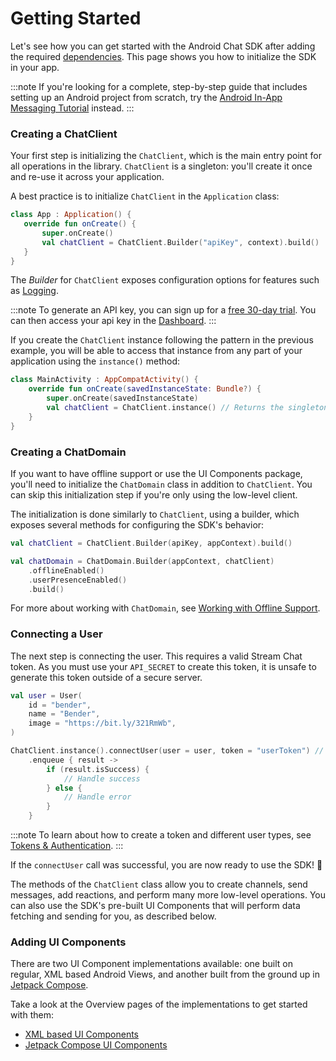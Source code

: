 # Getting Started

Let's see how you can get started with the Android Chat SDK after adding the required [dependencies](./02-dependencies.mdx). This page shows you how to initialize the SDK in your app.

:::note
If you're looking for a complete, step-by-step guide that includes setting up an Android project from scratch, try the [Android In-App Messaging Tutorial](https://getstream.io/tutorials/android-chat/) instead.
:::

### Creating a ChatClient

Your first step is initializing the `ChatClient`, which is the main entry point for all operations in the library. `ChatClient` is a singleton: you'll create it once and re-use it across your application.

A best practice is to initialize `ChatClient` in the `Application` class:

 ```kotlin
 class App : Application() {
    override fun onCreate() {
        super.onCreate()
        val chatClient = ChatClient.Builder("apiKey", context).build()
    }
}
 ```

The _Builder_ for `ChatClient` exposes configuration options for features such as [Logging](./05-logging.mdx).

:::note
To generate an API key, you can sign up for a [free 30-day trial](https://getstream.io/chat/trial/). You can then access your api key in the [Dashboard](https://getstream.io/dashboard).
:::

If you create the `ChatClient` instance following the pattern in the previous example, you will be able to access that instance from any part of your application using the `instance()` method:

```kotlin
class MainActivity : AppCompatActivity() {
    override fun onCreate(savedInstanceState: Bundle?) {
        super.onCreate(savedInstanceState)
        val chatClient = ChatClient.instance() // Returns the singleton instance
    }
}
```

### Creating a ChatDomain

If you want to have offline support or use the UI Components package, you'll need to initialize the `ChatDomain` class in addition to `ChatClient`. You can skip this initialization step if you're only using the low-level client.

The initialization is done similarly to `ChatClient`, using a builder, which exposes several methods for configuring the SDK's behavior:

```kotlin
val chatClient = ChatClient.Builder(apiKey, appContext).build()

val chatDomain = ChatDomain.Builder(appContext, chatClient)
    .offlineEnabled()
    .userPresenceEnabled()
    .build()
```

For more about working with `ChatDomain`, see [Working with Offline Support](../02-client/06-guides/06-working-with-offline.mdx).

### Connecting a User

The next step is connecting the user. This requires a valid Stream Chat token. As you must use your `API_SECRET` to create this token, it is unsafe to generate this token outside of a secure server.

```kotlin
val user = User(
    id = "bender",
    name = "Bender",
    image = "https://bit.ly/321RmWb",
)

ChatClient.instance().connectUser(user = user, token = "userToken") // Replace with a real token
    .enqueue { result ->
        if (result.isSuccess) {
            // Handle success
        } else {
            // Handle error
        }
    }
```

:::note
To learn about how to create a token and different user types, see [Tokens & Authentication](https://getstream.io/chat/docs/android/tokens_and_authentication/?language=kotlin).
:::

If the `connectUser` call was successful, you are now ready to use the SDK! 🎉

The methods of the `ChatClient` class allow you to create channels, send messages, add reactions, and perform many more low-level operations. You can also use the SDK's pre-built UI Components that will perform data fetching and sending for you, as described below.

### Adding UI Components

There are two UI Component implementations available: one built on regular, XML based Android Views, and another built from the ground up in [Jetpack Compose](https://developer.android.com/jetpack/compose).

Take a look at the Overview pages of the implementations to get started with them:
- [XML based UI Components](../03-ui/01-overview.mdx)
- [Jetpack Compose UI Components](../04-compose/01-overview.mdx)
